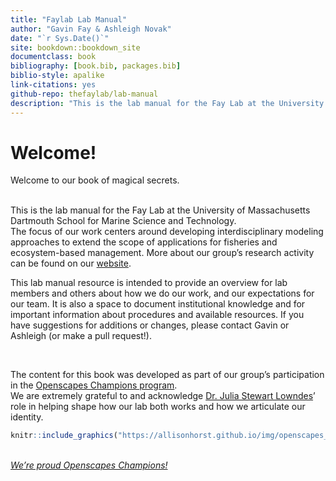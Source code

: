 ```yaml
--- 
title: "Faylab Lab Manual"
author: "Gavin Fay & Ashleigh Novak"
date: "`r Sys.Date()`"
site: bookdown::bookdown_site
documentclass: book
bibliography: [book.bib, packages.bib]
biblio-style: apalike
link-citations: yes
github-repo: thefaylab/lab-manual
description: "This is the lab manual for the Fay Lab at the University of Massachusetts Dartmouth School for Marine Science and Technology"
---
```


# Welcome!

Welcome to our book of magical secrets.  

<br>
This is the lab manual for the Fay Lab at the University of Massachusetts Dartmouth School for Marine Science and Technology.  
The focus of our work centers around developing interdisciplinary modeling approaches to extend the scope of applications for fisheries and ecosystem-based management. More about our group's research activity can be found on our [website](https://thefaylab.com).

This lab manual resource is intended to provide an overview for lab members and others about how we do our work, and our expectations for our team. It is also a space to document institutional knowledge and for important information about procedures and available resources. If you have suggestions for additions or changes, please contact Gavin or Ashleigh (or make a pull request!).


<br>

The content for this book was developed as part of our group's participation in the [Openscapes Champions program](https://openscapes.org).  
We are extremely grateful to and acknowledge [Dr. Julia Stewart Lowndes](https://twitter.com/juliesquid)' role in helping shape how our lab both works and how we articulate our identity.  



```r
knitr::include_graphics("https://allisonhorst.github.io/img/openscapes_hex_badge.png")
```
<br>
*[We're proud Openscapes Champions!](https://openscapes.org)*